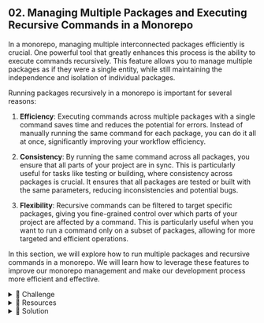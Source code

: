 ## 02. Managing Multiple Packages and Executing Recursive Commands in a Monorepo

In a monorepo, managing multiple interconnected packages efficiently is crucial. One powerful tool that greatly enhances this process is the ability to execute commands recursively. This feature allows you to manage multiple packages as if they were a single entity, while still maintaining the independence and isolation of individual packages.

Running packages recursively in a monorepo is important for several reasons:

1. **Efficiency**: Executing commands across multiple packages with a single command saves time and reduces the potential for errors. Instead of manually running the same command for each package, you can do it all at once, significantly improving your workflow efficiency.

2. **Consistency**: By running the same command across all packages, you ensure that all parts of your project are in sync. This is particularly useful for tasks like testing or building, where consistency across packages is crucial. It ensures that all packages are tested or built with the same parameters, reducing inconsistencies and potential bugs.

3. **Flexibility**: Recursive commands can be filtered to target specific packages, giving you fine-grained control over which parts of your project are affected by a command. This is particularly useful when you want to run a command only on a subset of packages, allowing for more targeted and efficient operations.

In this section, we will explore how to run multiple packages and recursive commands in a monorepo. We will learn how to leverage these features to improve our monorepo management and make our development process more efficient and effective.

<details>
<summary>💪 Challenge</summary>

Your task is to create a second package in your monorepo and learn how to run scripts recursively.

1. Create a second package in your monorepo.

2. Add this function as the new package called `firelane-two`:

```js
function calculateHikingTime(trailLength, averageSpeed) {
  return trailLength / averageSpeed
}

let trailLength = 30 // length of the trail in miles
let averageSpeed = 3 // average hiking speed in miles per hour

console.log(
  `It would take approximately: `,
  calculateHikingTime(trailLength, averageSpeed),
  ' hours to hike this trail in Forest Park 🥾'
)
```

3. Run the package at the individual package level.

4. Run the package at the root of the monorepo recursively.

</details>

<details>

<summary>🧰 Resources</summary>

- https://pnpm.io/cli/recursive - Understand how to run commands recursively in a monorepo.

</details>

<details>

<summary>🌱 Solution </summary>

To create a second package in your monorepo, you'll first need to duplicate the `firelane-one` folder. Rename this duplicate to `firelane-two`. This gives you a new, separate package to work with.

Next, you'll want to ensure that `firelane-two` is running completely different code from `firelane-one`. To do this, update the `index.js` file in `firelane-two` with the `calculateHikingTime` function.

```js
function calculateHikingTime(trailLength, averageSpeed) {
  return trailLength / averageSpeed
}

let trailLength = 30 // length of the trail in miles
let averageSpeed = 3 // average hiking speed in miles per hour

console.log(
  `It would take approximately: `,
  calculateHikingTime(trailLength, averageSpeed),
  ' hours to hike this trail in Forest Park 🥾'
)
```

The `package.json` file in `firelane-two` needs to reflect the correct package name. Update the name in this file to `@forestpark/firelane-two`.

Finally, to run the second command from the root repository, you'll use the same `--filter` command as before. However, you need to update the name of the script and the package that the script is running. The updated script in the `package.json` file should look like this:

```json
{
  "name": "monorepo-forest",
  "version": "1.0.0",
  "description": "",
  "main": "index.js",
  "scripts": {
    "firelane-one:start": "pnpm -r --filter @forestpark/firelane-one run start",
    "firelane-two:start": "pnpm -r --filter @forestpark/firelane-two run start"
  },
  "keywords": [],
  "author": "",
  "license": "ISC"
}
```

If we execute these two command from the root directory of the monorepo, you will note that `pnpm run firelane-one:start` and `pnpm run firelane-two:start` excute two different packages.

The next step is to create a command inside `package.json` to run both packages recursively. You will do this by creating a third script using the `-r` flag provided by pnpm.

> The `-r` flag stands for "recursive". In the context of a monorepo, running a command recursively means that the command will be executed in each package that exists in the monorepo. This is a powerful feature that allows you to manage multiple packages as if they were a single entity, while still maintaining the independence and isolation of individual packages.

Your script should look like this, with the new start script for recurviely running all the packages:

```json
{
  "name": "monorepo-forest",
  "version": "1.0.0",
  "description": "",
  "main": "index.js",
  "scripts": {
    "firelane-one:start": "pnpm -r --filter @forestpark/firelane-one run start",
    "firelane-two:start": "pnpm -r --filter @forestpark/firelane-two run start",
    "start": "pnpm -r run start"
  },
  "keywords": [],
  "author": "",
  "license": "ISC"
}
```

When you execute the `start` script from the root directory of the monorepo, you should see both functions executing. You can do this by running the command `pnpm run start`.

This command will run the `start` script in each package that exists in the monorepo. As a result, you will see the output from both the `firelane-one` and `firelane-two` packages.

```bash
> monorepo-forest@1.0.0 start /Users/laurosilvacom/1-projects/monorepo-workshop/playground/02-start
> pnpm -r run start

Scope: 2 of 3 workspace projects
packages/firelane-one start$ node index.js
│ The tree has approximately:  7000  leaves 🍃
└─ Done in 79ms
packages/firelane-two start$ node index.js
│ It would take approximately:  10  hours to hike this trail in Forest Park 🥾
└─ Done in 77ms
laurosilvacom@laurosilvacom 02-start %
```

This demonstrates the power of running commands recursively in a monorepo, allowing you to manage multiple packages as if they were a single entity.

</details>
